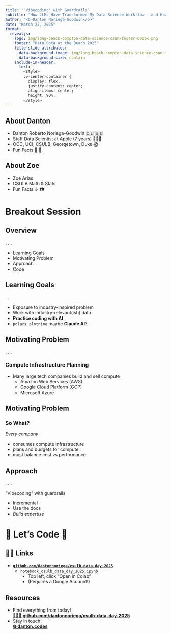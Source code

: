 ```yaml
---
title: '"Vibecoding" with Guardrails'
subtitle: "How LLMs Have Transformed My Data Science Workflow---and How They'll Change Yours"
author: "<b>Danton Noriega-Goodwin</b>"
date: "March 22, 2025"
format: 
  revealjs:
    logo: img/long-beach-compton-data-science-csun-footer-600px.png
    footer: "Data Data at the Beach 2025"
    title-slide-attributes:
      data-background-image: img/long-beach-compton-data-science-csun-title-250px.png
      data-background-size: contain      
    include-in-header: 
      text: |
        <style>
        .v-center-container {
          display: flex;
          justify-content: center;
          align-items: center;
          height: 90%;
        </style>
---
```


## About Danton

- Danton Roberto Noriega-Goodwin 🇨🇱 🇺🇸
- Staff Data Scientist at Apple (7 years) 👨🏽‍💻
- OCC, UCI, CSULB, Georgetown, Duke 😱
- Fun Facts 🥏 [🎸](https://open.spotify.com/track/24UE81wK4vdDZvK6emX6i9?si=9fb5b4df255c4b8c)

## About Zoe

- Zoe Arias
- CSULB Math & Stats
- Fun Facts ☕️ 📷

# Breakout Session

## Overview

. . .

- Learning Goals
- Motivating Problem
- Approach
- Code

## Learning Goals

. . .

- Exposure to industry-inspired problem
- Work with industry-relevant(ish) data 
- **Practice coding with AI**
- `polars`, `plotnine` maybe **Claude AI**?

## Motivating Problem

. . .

### Compute Infrastructure Planning

- Many large tech companies build and sell compute
  - Amazon Web Services (AWS)
  - Google Cloud Platform (GCP)
  - Microsoft Azure

## Motivating Problem

### So What?

*Every company*

- consumes compute infrastructure
- plans and budgets for compute
- must balance cost vs performance

## Approach

. . .

"Vibecoding" with guardrails

* Incremental
* Use the docs
* *Build expertise*

# 🤘 Let's Code 🎸 {.center}

## 🧑‍💻 Links

* [**`github.com/dantonnoriega/csulb-data-day-2025`**](https://github.com/dantonnoriega/csulb-data-day-2025)
  * [`notebook_csulb_data_day_2025.ipynb`](https://github.com/dantonnoriega/csulb-data-day-2025/blob/main/notebook_csulb_data_day_2025.ipynb)
    * Top left, click "Open in Colab"
    * (Requires a Google Account!)

## Resources

* Find everything from today!  
  [**👩🏽‍💻 github.com/dantonnoriega/csulb-data-day-2025**](https://github.com/dantonnoriega/csulb-data-day-2025)
* Stay in touch!  
  [**🌐 danton.codes**](http://danton.codes)

